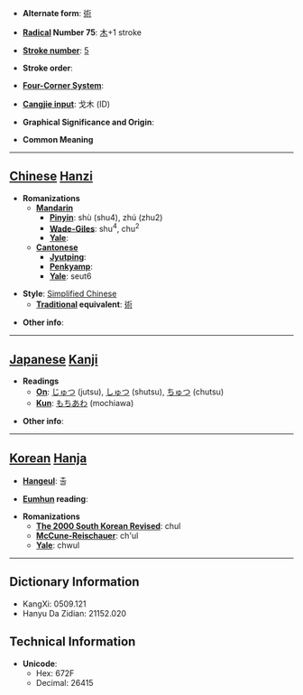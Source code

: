 * '''Alternate form''': [[術]]

* '''[[Wiktionary:Chinese radical index| Radical]] Number 75''': [[Wiktionary:Chinese radical index 木|木]]+1 stroke

* '''[[Wiktionary:Chinese total strokes index|Stroke number]]''': [[Wiktionary:Chinese total strokes index 5|5]]

* '''Stroke order''': 

* '''[[Wiktionary:Chinese four corner index|Four-Corner System]]''': 

* '''[[Wiktionary:Chinese Cangjie index|Cangjie input]]''': 戈木 (ID)

* '''Graphical Significance and Origin''': 

* '''Common Meaning'''

----

== [[Chinese]] [[Hanzi]] ==

* '''Romanizations'''
** '''[[Mandarin]]'''
*** '''[[Pinyin]]''': shù (shu4), zhú (zhu2)
*** '''[[Wade-Giles]]''': shu<sup>4</sup>, chu<sup>2</sup>
*** '''[[Yale]]''': 
** '''[[Cantonese]]'''
*** '''[[Jyutping]]''':
*** '''[[Penkyamp]]''': 
*** '''[[Yale]]''': seut6

* '''Style''': [[Simplified Chinese]] 
** '''[[Traditional Chinese|Traditional]] equivalent''': [[術]]

* '''Other info''': 

----

== [[Japanese]] [[Kanji]] ==

* '''Readings'''
** '''[[On]]''': [[じゅつ]] (jutsu), [[しゅつ]] (shutsu), [[ちゅつ]] (chutsu)
** '''[[Kun]]''': [[もちあわ]] (mochiawa)

* '''Other info''':  

----

== [[Korean]] [[Hanja]] ==

* '''[[Hangeul]]''': 출

* '''[[Eumhun]] reading''': 

* '''Romanizations'''
** '''[[The 2000 South Korean Revised Romanization|The 2000 South Korean Revised]]''': chul
** '''[[McCune-Reischauer]]''': ch'ul
** '''[[Yale]]''': chwul

----

== Dictionary Information ==

* KangXi: 0509.121
* Hanyu Da Zidian: 21152.020

== Technical Information ==

* '''Unicode''':
** Hex: 672F
** Decimal: 26415